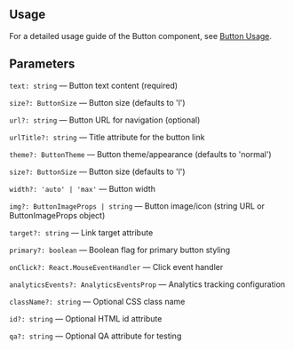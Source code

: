 

<Meta of={ButtonStories} />
<StoryTemplate>

## Usage

For a detailed usage guide of the Button component, see [Button Usage](https://github.com/gravity-ui/page-constructor/blob/main/memory-bank/usage/button.md).

## Parameters

`text: string` — Button text content (required)

`size?: ButtonSize` — Button size (defaults to 'l')

`url?: string` — Button URL for navigation (optional)

`urlTitle?: string` — Title attribute for the button link

`theme?: ButtonTheme` — Button theme/appearance (defaults to 'normal')

`size?: ButtonSize` — Button size (defaults to 'l')

`width?: 'auto' | 'max'` — Button width

`img?: ButtonImageProps | string` — Button image/icon (string URL or ButtonImageProps object)

`target?: string` — Link target attribute

`primary?: boolean` — Boolean flag for primary button styling

`onClick?: React.MouseEventHandler` — Click event handler

`analyticsEvents?: AnalyticsEventsProp` — Analytics tracking configuration

`className?: string` — Optional CSS class name

`id?: string` — Optional HTML id attribute

`qa?: string` — Optional QA attribute for testing

</StoryTemplate>
